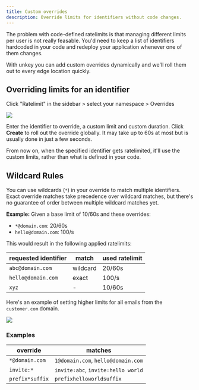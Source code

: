 ```yaml
---
title: Custom overrides 
description: Override limits for identifiers without code changes.
---
```


The problem with code-defined ratelimits is that managing different limits per user is not really feasable.
You'd need to keep a list of identifiers hardcoded in your code and redeploy your application whenever one of them changes.

With unkey you can add custom overrides dynamically and we'll roll them out to every edge location quickly.


## Overriding limits for an identifier


<Steps>

<Step title="Head over to your namespace page">

Click "Ratelimit" in the sidebar > select your namespace > Overrides

</Step>
<Step title="Create a new override">

<Frame>
      <img src="/ratelimiting/new-override.png"/>
</Frame>

Enter the identifier to override, a custom limit and custom duration.
</Step>
<Step title="Save">
Click **Create** to roll out the override globally. It may take up to 60s at most but is usually done in just a few seconds.

From now on, when the specified identifier gets ratelimited, it'll use the custom limits, rather than what is defined in your code.
</Step>
</Steps>


## Wildcard Rules

You can use wildcards (`*`) in your override to match multiple identifiers.
Exact override matches take precedence over wildcard matches, but there's no guarantee of order between multiple wildcard matches yet.

**Example:**
Given a base limit of 10/60s and these overrides: 
- `*@domain.com`: 20/60s
- `hello@domain.com`: 100/s

This would result in the following applied ratelimits:

| requested identifier  | match     | used ratelimit  |
|-----------------------|-----------|-----------------|
| `abc@domain.com`      | wildcard  | 20/60s          |
| `hello@domain.com`    | exact     | 100/s           |
| `xyz`                 | -         | 10/60s          |

Here's an example of setting higher limits for all emails from the `customer.com` domain.


<Frame>
      <img src="/ratelimiting/wildcard-override.png"/>
</Frame>

### Examples

| override        | matches                                 |
|-----------------|-----------------------------------------|
| `*@domain.com`  | `1@domain.com`, `hello@domain.com`      |
| `invite:*`      | `invite:abc`, `invite:hello world`      |
| `prefix*suffix` | `prefixhelloworldsuffix`                |
